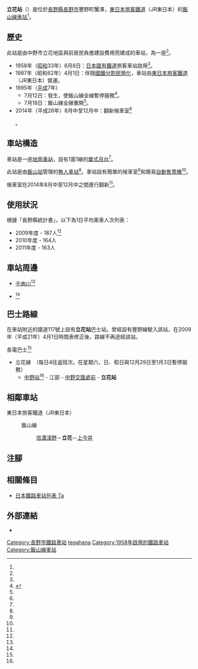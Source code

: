 {{NoteTA
|T=zh-hans:立花站 (长野县);zh-hk:立花站 (長野縣);zh-tw:立花車站 (長野縣);
|1=zh-hans:立花站;zh-hk:立花站;zh-tw:立花車站;
}}
{{About|長野縣長野市的東日本旅客鐵道飯山線鐵路車站|兵庫縣尼崎市的西日本旅客鐵道東海道本線（JR神戶線）鐵路車站|立花站 (兵庫縣)}}
{{Infobox station
|公司色 = green
|站名 = 立花
|圖片 = Tategahana.jpg
|圖片說明 = 月台（2006年12月17日）
|日文原名 = 立ケ花
|平假名 = たてがはな
|羅馬拼音 = Tategahana
|副站名 = 
|電報略號 = タテ<ref name="nagano-zeneki">{{Cite book |author=信濃毎日新聞社出版部 |title=長野県鉄道全駅 増補改訂版 |publisher=信濃毎日新聞社 |date=2011-07-24 |isbn=9784784071647 |page=35|language=ja}}</ref>
|所在地 = {{JPN}}[[長野縣|長野縣]][[長野市|長野市]]豐野町蟹澤<ref name="zeneki21">{{Cite book|title =週刊 JR全駅・全車両基地 |publisher = [[朝日新聞出版|朝日新聞出版]] |series=週刊朝日百科 |volume  =21号 新潟駅・弥彦駅・津南駅ほか |date =2012-12-30 |page =24 |language=ja}}</ref>
|座標 = {{coord|36|43|52.5|N|138|18|25.58|E|type:railwaystation_region:JP-24|display=inline,title}}
|車站構造 = [[地面車站|地面車站]]
|月台配置 = 1面1線<ref name="zeneki21"/>
|啟用年月日 = 1958年（[[昭和|昭和]]33年）8月8日<ref name="zeneki21"/>
|廢站年月日 = 
|乘客人數 = 163
|上下車人次 = 
|統計年度 = 2011
|轉車 = 
|全寬備註 = [[無人車站|無人車站]]<ref name="zeneki21"/><br>設有自動售票機<ref name="nagano-zeneki"/><br/>海拔：335.8m<ref name="nagano-zeneki"/>
|adjacent = {{Adjacent stations|system=東日本旅客鐵道|line=飯山線|left=信濃淺野|right=上今井|note-left=1.7km|note-mid=距離[[豐野站|豐野]]3.9km|note-right=3.0km}}
}}
'''立花站'''（{{jpn|j=立ケ花駅|hg=たてがはなえき|rm=Tategahana eki|f=y}}）是位於[[長野縣|長野縣]][[長野市|長野市]]豐野町蟹澤，[[東日本旅客鐵道|東日本旅客鐵道]]（JR東日本）的[[飯山線|飯山線]][[鐵路車站|車站]]<ref name="zeneki21"/>。

== 歷史 ==
此站是由中野市立花地區與前{{Translink|ja|豊野町 (長野県)|豐野町 (長野縣)|豐野町}}居民負擔建設費用而建成的車站，為一座{{Translink|ja|請願駅|請願車站}}<ref name="nagano-zeneki"/>。

* 1958年（[[昭和|昭和]]33年）8月8日：[[日本國有鐵道|日本國有鐵道]]旅客車站啟用<ref name="zeneki21"/>。
* 1987年（昭和62年）4月1日：伴隨[[國鐵分割民營化|國鐵分割民營化]]，車站由[[東日本旅客鐵道|東日本旅客鐵道]]（JR東日本）營運。
* 1995年（[[平成|平成]]7年）
** 7月12日：發生{{Translink|ja|7.11水害|7.11水災}}，使飯山線全線暫停服務<ref name="信毎19950718">{{Cite news|title=県北部豪雨災害 被災から1週間目、飯山線全線開通|newspaper={{Translink|ja|信濃毎日新聞}}|publisher=信濃毎日新聞社|date=1995-07-18|page=6（夕刊）|language=ja}}</ref>。
** 7月18日：飯山線全線重開<ref name="信毎19950718"/>。
* 2014年（平成26年）8月中至12月中：翻新候車室<ref name="press/140820-1">{{Cite press release|url=https://www.jreast.co.jp/nagano/pdf/140820-1.pdf|title=飯山線の駅舎を美化します! ～新幹線飯山駅開業に合わせ魅力ある観光路線化を目指して～|format=PDF|publisher=東日本旅客鉄道長野支社|date=2014-08-08|accessdate=2020-05-25|archiveurl=https://web.archive.org/web/20150105224413/http://www.jreast.co.jp/nagano/pdf/140820-1.pdf|archivedate=2015-01-06|language=ja}}</ref>。

== 車站構造 ==
車站是一座[[地面車站|地面車站]]，設有1面1線的[[單式月台|單式月台]]<ref name="zeneki21"/>。

此站是由[[飯山站|飯山站]]管理的[[無人車站|無人車站]]<ref name="zeneki21"/>。車站設有簡單的候車室<ref name="zeneki21"/>和簡易[[自動售票機|自動售票機]]<ref name="nagano-zeneki"/>。

候車室在2014年8月中至12月中之間進行翻新<ref name="press/140820-1" />。

== 使用狀況 ==
根據「長野縣統計書」，以下為1日平均乘車人次列表：
* 2009年度 - 187人<ref name="nagano-zeneki"/>
* 2010年度 - 164人
* 2011年度 - 163人

== 車站周邊 ==
* [[信濃川|千曲川]]<ref name="zeneki21"/>
* {{Translink|ja|国道117号|國道117號}}<ref name="zeneki21"/>

== 巴士路線 ==
在車站附近的國道117號上設有'''立花站'''巴士站。曾經設有{{Translink|ja|長野市営バス|長野市營巴士}}豐野線駛入該站，在2009年（平成21年）4月1日時間表修正後，路線不再途經該站。

; 長電巴士<ref name="zeneki21"/>
* 立花線　（每日4往返班次。在星期六、日、假日與12月29日至1月3日暫停服務）
** [[信州中野站|中野站]]<ref name="zeneki21"/> - 江部 - [[信州中野IC|中野交匯處前]] - '''立花站'''

== 相鄰車站 ==
; 東日本旅客鐵道（JR東日本）
: {{Color|#7bc24b|■}}飯山線
:: [[信濃淺野站|信濃淺野]]－'''立花'''－[[上今井站|上今井]]

== 注腳 ==
{{Reflist}}

== 相關條目 ==
{{Commonscat|Tateganaha Station}}
* [[日本鐵路車站列表_Ta|日本鐵路車站列表 Ta]]

== 外部連結 ==
*{{外部連結/JR東日本車站|965|立花}}

{{飯山線}}

{{DEFAULTSORT:Tategahana}}
[[Category:長野市鐵路車站|Category:長野市鐵路車站]]
[[Category:日本鐵路車站_Ta|tegahana]]
[[Category:1958年啟用的鐵路車站|Category:1958年啟用的鐵路車站]]
[[Category:飯山線車站|Category:飯山線車站]]